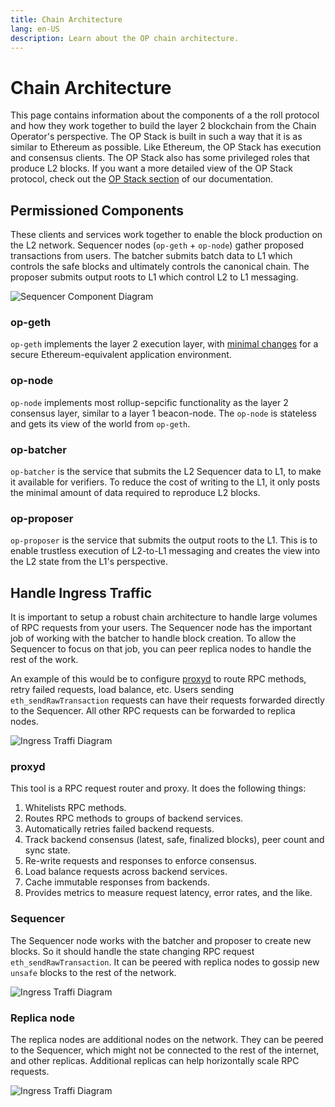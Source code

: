 ```yaml
---
title: Chain Architecture
lang: en-US
description: Learn about the OP chain architecture.
---
```



# Chain Architecture

This page contains information about the components of a the roll protocol and
how they work together to build the layer 2 blockchain from the Chain Operator's
perspective. The OP Stack is built in such a way that it is as similar to
Ethereum as possible. Like Ethereum, the OP Stack has execution and consensus
clients. The OP Stack also has some privileged roles that produce L2 blocks.
If you want a more detailed view of the OP Stack protocol, check out the
[OP Stack section](/stack/getting-started) of our documentation.

## Permissioned Components

These clients and services work together to enable the block production on the L2 network.
Sequencer nodes (`op-geth` + `op-node`) gather proposed transactions from users. 
The batcher submits batch data to L1 which controls the safe blocks and ultimately
controls the canonical chain. The proposer submits output roots to L1 which control 
L2 to L1 messaging.

<Image 
  src="/img/builders/chain-operators/sequencer-diagram.png" 
  alt="Sequencer Component Diagram" 
  width={400} 
  height={400} />

### op-geth

`op-geth` implements the layer 2 execution layer, with [minimal changes](https://op-geth.optimism.io/)
for a secure Ethereum-equivalent application environment.

### op-node

`op-node` implements most rollup-sepcific functionality as the layer 2
consensus layer, similar to a layer 1 beacon-node. The `op-node` is stateless and gets
its view of the world from `op-geth`.

### op-batcher

`op-batcher` is the service that submits the L2 Sequencer data to L1, to make it available
for verifiers. To reduce the cost of writing to the L1, it only posts the minimal
amount of data required to reproduce L2 blocks.

### op-proposer

`op-proposer` is the service that submits the output roots to the L1. This is to enable
trustless execution of L2-to-L1 messaging and creates the view into the L2 state from
the L1's perspective.

## Handle Ingress Traffic

It is important to setup a robust chain architecture to handle large volumes of RPC 
requests from your users. The Sequencer node has the important job of working with
the batcher to handle block creation. To allow the Sequencer to focus on that job,
you can peer replica nodes to handle the rest of the work.

An example of this would be to configure [proxyd](https://github.com/ethereum-optimism/optimism/tree/develop/proxyd)
to route RPC methods, retry failed requests, load balance, etc. Users sending 
`eth_sendRawTransaction` requests can have their requests forwarded directly to the 
Sequencer. All other RPC requests can be forwarded to replica nodes.

<Image 
  src="/img/builders/chain-operators/ingress-traffic-diagram.png" 
  alt="Ingress Traffi Diagram" 
  width={400} 
  height={400} />

### proxyd 

This tool is a RPC request router and proxy. It does the following things:

1. Whitelists RPC methods.
1. Routes RPC methods to groups of backend services.
1. Automatically retries failed backend requests.
1. Track backend consensus (latest, safe, finalized blocks), peer count and sync state.
1. Re-write requests and responses to enforce consensus.
1. Load balance requests across backend services.
1. Cache immutable responses from backends.
1. Provides metrics to measure request latency, error rates, and the like.

### Sequencer 

The Sequencer node works with the batcher and proposer to create new blocks. So it should
handle the state changing RPC request `eth_sendRawTransaction`. It can be peered with 
replica nodes to gossip new `unsafe` blocks to the rest of the network.

<Image 
  src="/img/builders/chain-operators/sequencer-node.png" 
  alt="Ingress Traffi Diagram" 
  width={400} 
  height={400} />

### Replica node

The replica nodes are additional nodes on the network. They can be peered to the Sequencer,
which might not be connected to the rest of the internet, and other replicas. Additional 
replicas can help horizontally scale RPC requests.

<Image 
  src="/img/builders/chain-operators/replica-node.png" 
  alt="Ingress Traffi Diagram" 
  width={200} 
  height={200} />


